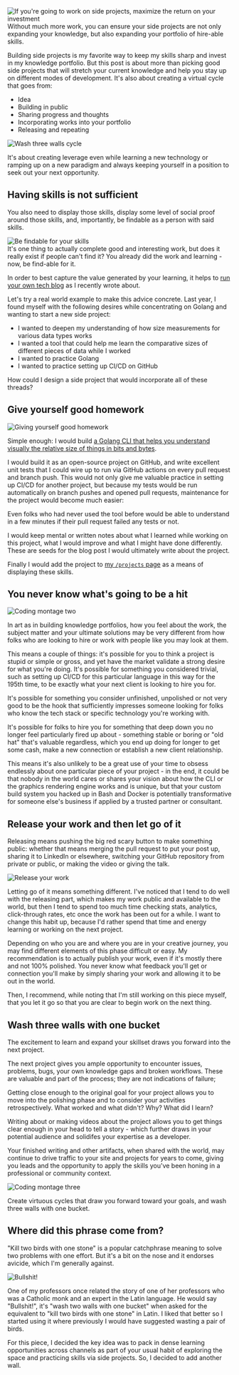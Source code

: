 



<Image src={washThreeWallsWithOneBucket} alt="If you're going to work on side projects, maximize the return on your investment" />
<figcaption>Without much more work, you can ensure your side projects are not only expanding your knowledge, but also expanding your portfolio of hire-able skills.</figcaption>

Building side projects is my favorite way to keep my skills sharp and invest in my knowledge portfolio. But this post is about more than picking good side projects that 
will stretch your current knowledge and help you stay up on different modes of development. It's also about creating a virtual cycle that goes from: 

* Idea
* Building in public
* Sharing progress and thoughts 
* Incorporating works into your portfolio 
* Releasing and repeating

<Image src={washThreeWallsCycle} alt="Wash three walls cycle" />

It's about creating leverage even while learning a new technology or ramping up on a new paradigm and always keeping yourself in a position to seek out your next opportunity. 

## Having skills is not sufficient

You also need to display those skills, display some level of social proof around those skills, and, importantly, be findable as a person with said skills. 

<Image src={beFindableForYourSkills} alt="Be findable for your skills" />
<figcaption>It's one thing to actually complete good and interesting work, but does it really exist if people can't find it? You already did the work and learning - now, be find-able for it.</figcaption>

In order to best capture the value generated by your learning, it helps to [run your own tech blog](/blog/run-your-own-tech-blog) as I recently wrote about. 

Let's try a real world example to make this advice concrete. Last year, I found myself with the following desires while concentrating on Golang and wanting to start a new side project:

* I wanted to deepen my understanding of how size measurements for various data types works
* I wanted a tool that could help me learn the comparative sizes of different pieces of data while I worked
* I wanted to practice Golang 
* I wanted to practice setting up CI/CD on GitHub 

How could I design a side project that would incorporate all of these threads? 

## Give yourself good homework

<Image src={codingMontageOne} alt="Giving yourself good homework" />

Simple enough: I would build [a Golang CLI that helps you understand visually the relative size of things in bits and bytes](https://github.com/zackproser/sizeof). 

I would build it as an open-source project on GitHub, and write excellent unit tests that I could wire up to run via GitHub actions on every pull request and branch push. This would not 
only give me valuable practice in setting up CI/CD for another project, but because my tests would be run automatically on branch pushes and opened pull requests, maintenance for the project 
would become much easier: 

Even folks who had never used the tool before would be able to understand in a few minutes if their pull request failed any tests or not. 

I would keep mental or written notes about what I learned while working on this project, what I would improve and what I might have done differently. These are seeds for the 
blog post I would ultimately write about the project. 

Finally I would add the project to [my `/projects` page](/projects) as a means of displaying these skills. 

## You never know what's going to be a hit 

<Image src={codingMontageTwo} alt="Coding montage two" />

In art as in building knowledge portfolios, how you feel about the work, the subject matter and your ultimate solutions may be very different from how folks who are looking to hire or work with people like you 
may look at them. 

This means a couple of things: it's possible for you to think a project is stupid or simple or gross, and yet have the market validate a strong desire for what you're doing. It's possible for something you considered 
trivial, such as setting up CI/CD for this particular language in this way for the 195th time, to be exactly what your next client is looking to hire you for. 

It's possible for something you consider unfinished, unpolished or not very good to be the hook that sufficiently impresses someone looking for folks who know the tech stack or specific technology you're working with. 

It's possible for folks to hire you for something that deep down you no longer feel particularly fired up about - something stable or boring or "old hat" that's valuable regardless, which you end up doing for longer to 
get some cash, make a new connection or establish a new client relationship. 

This means it's also unlikely to be a great use of your time to obsess endlessly about one particular piece of your project - in the end, it could be that nobody in the world cares or shares your vision about how the 
CLI or the graphics rendering engine works and is unique, but that your custom build system you hacked up in Bash and Docker is potentially transformative for someone else's business if applied by a trusted partner or consultant. 

## Release your work and then let go of it 

Releasing means pushing the big red scary button to make something public: whether that means merging the pull request to put your post up, sharing it to LinkedIn or elsewhere, switching your GitHub repository from private or public, 
or making the video or giving the talk. 

<Image src={releaseYourWork} alt="Release your work" />

Letting go of it means something different. I've noticed that I tend to do well with the releasing part, which makes my work public and available to the world, but then I tend to spend too much time checking stats, analytics, click-through 
rates, etc once the work has been out for a while. I want to change this habit up, because I'd rather spend that time and energy learning or working on the next project. 

Depending on who you are and where you are in your creative journey, you may find different elements of this phase difficult or easy. My recommendation is to actually publish your work, even if it's mostly there and not 100% polished. You never 
know what feedback you'll get or connection you'll make by simply sharing your work and allowing it to be out in the world. 

Then, I recommend, while noting that I'm still working on this piece myself, that you let it go so that you are clear to begin work on the next thing. 

## Wash three walls with one bucket 

The excitement to learn and expand your skillset draws you forward into the next project. 

The next project gives you ample opportunity to encounter issues, problems, bugs, your own knowledge gaps and broken workflows. These are valuable and part of the process; they are not indications of failure; 

Getting close enough to the original goal for your project allows you to move into the polishing phase and to consider your activities retrospectively. What worked and what didn't? Why? What did I learn? 

Writing about or making videos about the project allows you to get things clear enough in your head to tell a story - which further draws in your potential audience and solidifes your expertise as a developer. 

Your finished writing and other artifacts, when shared with the world, may continue to drive traffic to your site and projects for years to come, giving you leads and the opportunity to apply the skills you've been 
honing in a professional or community context. 

<Image src={codingMontageThree} alt="Coding montage three" />

Create virtuous cycles that draw you forward toward your goals, and wash three walls with one bucket. 

## Where did this phrase come from? 

"Kill two birds with one stone" is a popular catchphrase meaning to solve two problems with one effort. But it's a bit on the nose and it endorses avicide, which I'm generally against. 

<Image src={bullshit} alt="Bullshit!" />

One of my professors once related the story of one of her professors who was a Catholic monk and an expert 
in the Latin language. He would say "Bullshit!", it's "wash two walls with one bucket" when asked for the equivalent to "kill two birds with one stone" in Latin. I liked that better so I started using it where previously I would have 
suggested wasting a pair of birds. 

For this piece, I decided the key idea was to pack in dense learning opportunities across channels as part of your usual habit of exploring the space and practicing skills via side projects. So, I decided to add another wall.
  
